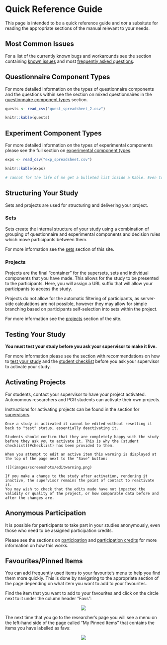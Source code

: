 # Quick Reference Guide

This page is intended to be a quick reference guide and _not_ a subsitute for reading the appropriate sections of the manual relevant to your needs.

## Most Common Issues

For a list of the currently known bugs and workarounds see the section containing [known issues](#knownissues) and most [frequently asked questions](#faqs).

## Questionnaire Component Types

For more detailed information on the types of questionnaire components and the questions within see the section on mixed questionnaires in the [questionnaire component types](#quest_types) section.

```r
quests <- read_csv("quest_spreadsheet_2.csv")

knitr::kable(quests)
```

## Experiment Component Types

For more detailed information on the types of experimental components please see the full section on [experimental component types](#exp_types).

```r
exps <- read_csv("exp_spreadsheet.csv")

knitr::kable(exps)

# cannot for the life of me get a bulleted list inside a Kable. Even tried using pander. If I manage to get it I'll make this table more informative.
```

## Structuring Your Study

Sets and projects are used for structuring and delivering your project.

### Sets

Sets create the internal structure of your study using a combination of grouping of questionnaire and experimental components and decision rules which move participants between them.

For more information see the [sets](#sets) section of this site.

### Projects

Projects are the final "container" for the supersets, sets and individual components that you have made. This allows for the study to be presented to the participants. Here, you will assign a URL suffix that will allow your participants to access the study.

Projects do not allow for the automatic filtering of participants, as server-side calculations are not possible, however they may allow for simple branching based on participants self-selection into sets within the project.

For more information see the [projects](#projs) section of the site.

## Testing Your Study

**You must test your study before you ask your supervisor to make it live.**

For more information please see the section with recommendations on how to [test your study](#testingyourstudy) and the [student checklist](#checklist) before you ask your supervisor to activate your study.

## Activating Projects

For students, contact your supervisor to have your project activated. Autonomous researchers and PGR students can activate their own projects.

Instructions for activating projects can be found in the section for [supervisors](#activating).

```block
Once a study is activated it cannot be edited without resetting it back to "test" status, essentially deactivating it.

Students should confirm that they are completely happy with the study before they ask you to activate it. This is why the [student checklist](#checklist) has been provided to them.

When you attempt to edit an active item this warning is displayed at the top of the page next to the "Save" button:

![](images/screenshots/editwarning.png)

If you make a change to the study after activation, rendering it inactive, the supervisor remains the point of contact to reactivate it. 
You may wish to check that the edits made have not impacted the validity or quality of the project, or how comparable data before and after the changes are.
```


## Anonymous Participation

It is possible for participants to take part in your studies anonymously, even those who need to be assigned participation credits.

Please see the sections on [participation](#anon) and [participation credits](#credits) for more information on how this works.

## Favourites/Pinned Items

You can add frequently used items to your favourite’s menu to help you find them more quickly. This is done by navigating to the appropriate section of the page depending on what item you want to add to your favourites.
 
Find the item that you want to add to your favourites and click on the circle next to it under the column header “Favs”:
 
<center>![](images/screenshots/pinned_1.png)</center> 
 
The next time that you go to the researcher’s page you will see a menu on the left-hand side of the page called “My Pinned Items” that contains the items you have labelled as favs:
 
<center>![](images/screenshots/pinned_2.png)</center> 